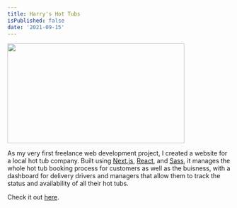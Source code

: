 ```yaml
---
title: Harry's Hot Tubs
isPublished: false
date: '2021-09-15'
---
```


<div className='image-wrapper'>
	<Image src='/images/harryshottubs.com_ (1).png' width='400' height='225' />
</div>

As my very first freelance web development project, I created a website for a local
hot tub company. Built using [Next.js](https://nextjs.org/), [React](https://reactjs.org/),
and [Sass](https://sass-lang.com/), it manages the whole hot tub booking process
for customers as well as the buisness, with a dashboard for delivery drivers and
managers that allow them to track the status and availability of all their hot tubs.

Check it out [here](https://harryshottubs.com).
